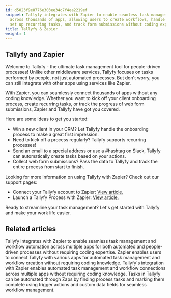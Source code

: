 ```yaml
---
id: d5023f9e8776e303ee34c7f4ea2219ef
snippet: Tallyfy integrates with Zapier to enable seamless task management and automation
  across thousands of apps, allowing users to create workflows, handle client onboarding,
  set up recurring tasks, and track form submissions without coding expertise.
title: Tallyfy & Zapier
weight: 1
---
```


## Tallyfy and Zapier

Welcome to Tallyfy - the ultimate task management tool for people-driven processes! Unlike other middleware services, Tallyfy focuses on tasks performed by people, not just automated processes. But don't worry, you can still integrate with other apps using services like Zapier.

With Zapier, you can seamlessly connect thousands of apps without any coding knowledge. Whether you want to kick off your client onboarding process, create recurring tasks, or track the progress of web form submissions, Zapier and Tallyfy have got you covered.

Here are some ideas to get you started:

- Win a new client in your CRM? Let Tallyfy handle the onboarding process to make a great first impression.
- Need to kick off a process regularly? Tallyfy supports recurring processes!
- Send an email to a special address or use a #hashtag on Slack, Tallyfy can automatically create tasks based on your actions.
- Collect web form submissions? Pass the data to Tallyfy and track the entire process from start to finish.

Looking for more information on using Tallyfy with Zapier? Check out our support pages:

- Connect your Tallyfy account to Zapier: [View article.](/products/pro/integrations/middleware/zapier/how-to-connect-your-tallyfy-account-to-zapier/)
- Launch a Tallyfy Process with Zapier: [View article.](/products/pro/integrations/middleware/zapier/how-to-customize-your-tallyfy-zap-for-launch-process/)

Ready to streamline your task management? Let's get started with Tallyfy and make your work life easier.


## Related articles
<CardGrid>
<LinkTitleCard header="<b>Zapier > Tallyfy & Zapier</b>" href="/products/pro/integrations/middleware/zapier/how-can-i-improve-task-management-with-tallyfy/" > Tallyfy integrates with Zapier to enable seamless task management and workflow automation across multiple apps for both automated and people-driven processes without requiring coding expertise. </LinkTitleCard>
<LinkTitleCard header="<b>Middleware > Zapier</b>" href="/products/pro/integrations/middleware/zapier/" > Zapier enables users to connect Tallyfy with various apps for automated task management and workflow creation without requiring coding knowledge. </LinkTitleCard>
<LinkTitleCard header="<b>Middleware > Zapier</b>" href="/products/pro/integrations/middleware/zapier/" > Tallyfy's integration with Zapier enables automated task management and workflow connections across multiple apps without requiring coding knowledge. </LinkTitleCard>
<LinkTitleCard header="<b>Zapier > Automate tasks in Tallyfy using zaps</b>" href="/products/pro/integrations/middleware/zapier/how-to-automate-tasks-in-tallyfy-using-zaps/" > Tasks in Tallyfy can be automated through Zaps by finding process tasks and marking them complete using trigger actions and custom data fields for seamless workflow management. </LinkTitleCard>
</CardGrid>